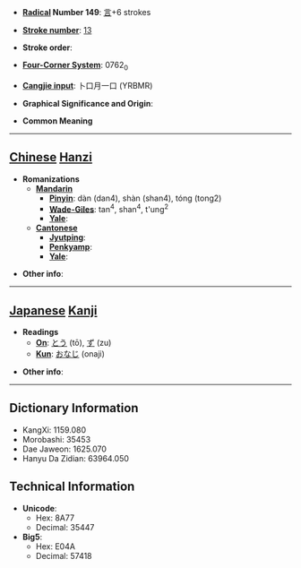 * '''[[Wiktionary:Chinese radical index| Radical]] Number 149''': [[Wiktionary:Chinese radical index 言|言]]+6 strokes

* '''[[Wiktionary:Chinese total strokes index|Stroke number]]''': [[Wiktionary:Chinese total strokes index 13|13]]

* '''Stroke order''': 

* '''[[Wiktionary:Chinese four corner index|Four-Corner System]]''': 0762<sub>0</sub>

* '''[[Wiktionary:Chinese Cangjie index|Cangjie input]]''': 卜口月一口 (YRBMR)

* '''Graphical Significance and Origin''': 

* '''Common Meaning'''

----

== [[Chinese]] [[Hanzi]] ==

* '''Romanizations'''
** '''[[Mandarin]]'''
*** '''[[Pinyin]]''': dàn (dan4), shàn (shan4), tóng (tong2)
*** '''[[Wade-Giles]]''': tan<sup>4</sup>, shan<sup>4</sup>, t'ung<sup>2</sup>
*** '''[[Yale]]''': 
** '''[[Cantonese]]'''
*** '''[[Jyutping]]''':
*** '''[[Penkyamp]]''': 
*** '''[[Yale]]''': 

* '''Other info''': 

----

== [[Japanese]] [[Kanji]] ==

* '''Readings'''
** '''[[On]]''': [[とう]] (tō), [[ず]] (zu)
** '''[[Kun]]''': [[おなじ]] (onaji)

* '''Other info''':  

----

== Dictionary Information ==

* KangXi: 1159.080
* Morobashi: 35453
* Dae Jaweon: 1625.070
* Hanyu Da Zidian: 63964.050

== Technical Information ==

* '''Unicode''':
** Hex: 8A77
** Decimal: 35447
* '''Big5''':
** Hex: E04A
** Decimal: 57418